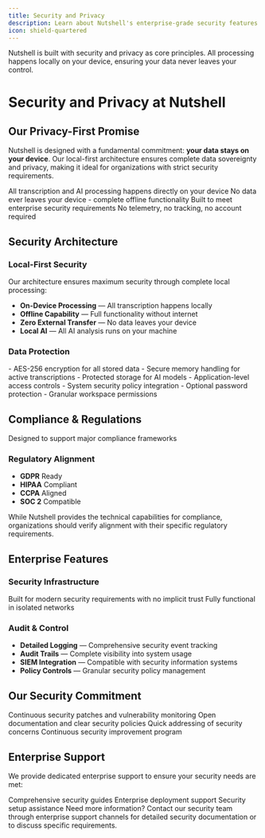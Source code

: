 ```yaml
---
title: Security and Privacy
description: Learn about Nutshell's enterprise-grade security features and privacy-first architecture
icon: shield-quartered
---
```


<Note>
  Nutshell is built with security and privacy as core principles. All processing happens locally on your device, ensuring your data never leaves your control.
</Note>

# Security and Privacy at Nutshell

## Our Privacy-First Promise

Nutshell is designed with a fundamental commitment: **your data stays on your device**. Our local-first architecture ensures complete data sovereignty and privacy, making it ideal for organizations with strict security requirements.

<CardGroup cols={2}>
  <Card title="100% Local Processing" icon="microchip">
    All transcription and AI processing happens directly on your device
  </Card>
  <Card title="Zero Data Transfer" icon="binary-slash">
    No data ever leaves your device - complete offline functionality
  </Card>
  <Card title="Enterprise Ready" icon="building-shield">
    Built to meet enterprise security requirements
  </Card>
  <Card title="Privacy Focused" icon="user-shield">
    No telemetry, no tracking, no account required
  </Card>
</CardGroup>

## Security Architecture

### Local-First Security
Our architecture ensures maximum security through complete local processing:

- **On-Device Processing** — All transcription happens locally
- **Offline Capability** — Full functionality without internet
- **Zero External Transfer** — No data leaves your device
- **Local AI** — All AI analysis runs on your machine

### Data Protection
<AccordionGroup>
  <Accordion title="Encryption Standards" icon="lock">
    - AES-256 encryption for all stored data
    - Secure memory handling for active transcriptions
    - Protected storage for AI models
  </Accordion>
  
  <Accordion title="Access Controls" icon="key">
    - Application-level access controls
    - System security policy integration
    - Optional password protection
    - Granular workspace permissions
  </Accordion>
</AccordionGroup>

## Compliance & Regulations

<Check>Designed to support major compliance frameworks</Check>

### Regulatory Alignment
- **GDPR** Ready
- **HIPAA** Compliant
- **CCPA** Aligned
- **SOC 2** Compatible

<Warning>
  While Nutshell provides the technical capabilities for compliance, organizations should verify alignment with their specific regulatory requirements.
</Warning>

## Enterprise Features

### Security Infrastructure
<CardGroup cols={2}>
  <Card title="Zero Trust Architecture" icon="shield-check">
    Built for modern security requirements with no implicit trust
  </Card>
  <Card title="Air-Gap Support" icon="network-wired">
    Fully functional in isolated networks
  </Card>
</CardGroup>

### Audit & Control
- **Detailed Logging** — Comprehensive security event tracking
- **Audit Trails** — Complete visibility into system usage
- **SIEM Integration** — Compatible with security information systems
- **Policy Controls** — Granular security policy management

## Our Security Commitment

<Steps>
  <Step title="Regular Security Updates">
    Continuous security patches and vulnerability monitoring
  </Step>
  <Step title="Transparent Practices">
    Open documentation and clear security policies
  </Step>
  <Step title="Rapid Response">
    Quick addressing of security concerns
  </Step>
  <Step title="Ongoing Enhancement">
    Continuous security improvement program
  </Step>
</Steps>

## Enterprise Support

We provide dedicated enterprise support to ensure your security needs are met:

<CardGroup cols={3}>
  <Card title="Documentation" icon="book">
    Comprehensive security guides
  </Card>
  <Card title="Deployment" icon="rocket">
    Enterprise deployment support
  </Card>
  <Card title="Configuration" icon="sliders">
    Security setup assistance
  </Card>
</CardGroup>

<Note>
  Need more information? Contact our security team through enterprise support channels for detailed security documentation or to discuss specific requirements.
</Note>
